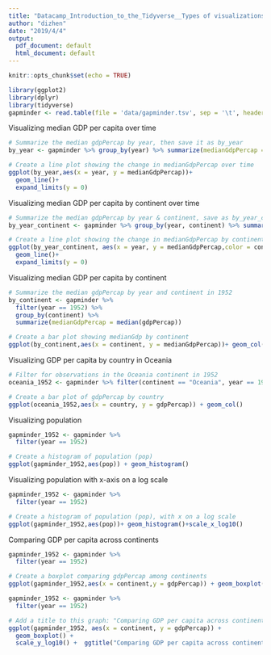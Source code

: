 ```yaml
---
title: "Datacamp_Introduction_to_the_Tidyverse__Types of visualizations"
author: "dizhen"
date: "2019/4/4"
output:
  pdf_document: default
  html_document: default
---
```

```r
knitr::opts_chunk$set(echo = TRUE)
```

```r
library(ggplot2)
library(dplyr)
library(tidyverse)
gapminder <- read.table(file = 'data/gapminder.tsv', sep = '\t', header = TRUE)
```

Visualizing median GDP per capita over time

```r

# Summarize the median gdpPercap by year, then save it as by_year
by_year <- gapminder %>% group_by(year) %>% summarize(medianGdpPercap = median(gdpPercap))

# Create a line plot showing the change in medianGdpPercap over time
ggplot(by_year,aes(x = year, y = medianGdpPercap))+
  geom_line()+
  expand_limits(y = 0)
```
Visualizing median GDP per capita by continent over time


```r
# Summarize the median gdpPercap by year & continent, save as by_year_continent 
by_year_continent <- gapminder %>% group_by(year, continent) %>% summarize(medianGdpPercap = median(gdpPercap))

# Create a line plot showing the change in medianGdpPercap by continent over time
ggplot(by_year_continent, aes(x = year, y = medianGdpPercap,color = continent)) +
  geom_line()+
  expand_limits(y = 0)
```

Visualizing median GDP per capita by continent



```r
# Summarize the median gdpPercap by year and continent in 1952
by_continent <- gapminder %>%
  filter(year == 1952) %>%
  group_by(continent) %>%
  summarize(medianGdpPercap = median(gdpPercap)) 

# Create a bar plot showing medianGdp by continent
ggplot(by_continent,aes(x = continent, y = medianGdpPercap))+ geom_col()
```

Visualizing GDP per capita by country in Oceania


```r

# Filter for observations in the Oceania continent in 1952
oceania_1952 <- gapminder %>% filter(continent == "Oceania", year == 1952)

# Create a bar plot of gdpPercap by country
ggplot(oceania_1952,aes(x = country, y = gdpPercap)) + geom_col()
```

Visualizing population


```r

gapminder_1952 <- gapminder %>%
  filter(year == 1952)

# Create a histogram of population (pop)
ggplot(gapminder_1952,aes(pop)) + geom_histogram()
```

Visualizing population with x-axis on a log scale



```r

gapminder_1952 <- gapminder %>%
  filter(year == 1952)

# Create a histogram of population (pop), with x on a log scale
ggplot(gapminder_1952,aes(pop))+ geom_histogram()+scale_x_log10()
```

Comparing GDP per capita across continents


```r

gapminder_1952 <- gapminder %>%
  filter(year == 1952)

# Create a boxplot comparing gdpPercap among continents
ggplot(gapminder_1952,aes(x = continent,y = gdpPercap)) + geom_boxplot() + scale_y_log10()
```


```r
gapminder_1952 <- gapminder %>%
  filter(year == 1952)

# Add a title to this graph: "Comparing GDP per capita across continents"
ggplot(gapminder_1952, aes(x = continent, y = gdpPercap)) +
  geom_boxplot() +
  scale_y_log10() +  ggtitle("Comparing GDP per capita across continents")
```

